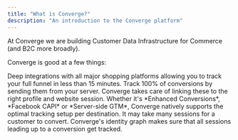 ```yaml
---
title: "What is Converge?"
description: "An introduction to the Converge platform"
---
```


At Converge we are building Customer Data Infrastructure for Commerce (and B2C more broadly).

Converge is good at a few things:

<CardGroup cols={2}>
  <Card title="Fast Installation" icon="bolt">
    Deep integrations with all major shopping platforms allowing you to track
    your full funnel in less than 15 minutes.
  </Card>
  <Card title="Server-side Conversions" icon="server">
    Track 100% of conversions by sending them from your server. Converge takes
    care of linking these to the right profile and website session.
  </Card>
  <Card title="Destinations with Batteries Included" icon="battery-full">
    Whether it's *Enhanced Conversions*, *Facebook CAPI* or *Server-side GTM*,
    Converge natively supports the optimal tracking setup per destination.
  </Card>
  <Card title="Customer re-identification" icon="id-badge">
    It may take many sessions for a customer to convert. Converge's identity
    graph makes sure that all sessions leading up to a conversion get tracked.
  </Card>
</CardGroup>
